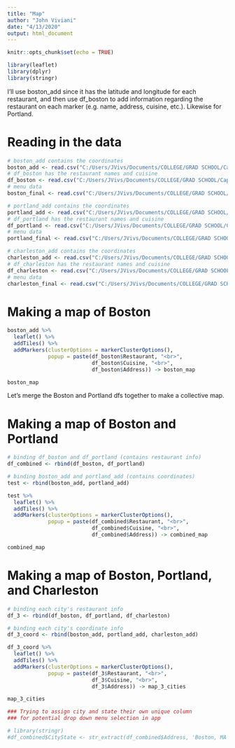 ```yaml
---
title: "Map"
author: "John Viviani"
date: "4/13/2020"
output: html_document
---
```


```r
knitr::opts_chunk$set(echo = TRUE)

library(leaflet)
library(dplyr)
library(stringr)
```

I'll use boston_add since it has the latitude and longitude for each restaurant, and then use df_boston to add information regarding the restaurant on each marker (e.g. name, address, cuisine, etc.). Likewise for Portland.

# Reading in the data
```r
# boston_add contains the coordinates
boston_add <- read.csv("C:/Users/JVivs/Documents/COLLEGE/GRAD SCHOOL/Capstone/Restaurant_App/data/raw/boston_addresses.csv")
# df_boston has the restaurant names and cuisine
df_boston <- read.csv("C:/Users/JVivs/Documents/COLLEGE/GRAD SCHOOL/Capstone/Restaurant_App/data/raw/df_boston.csv")
# menu data
boston_final <- read.csv("C:/Users/JVivs/Documents/COLLEGE/GRAD SCHOOL/Capstone/Restaurant_App/data/processed/boston_final.csv")

# portland_add contains the coordinates
portland_add <- read.csv("C:/Users/JVivs/Documents/COLLEGE/GRAD SCHOOL/Capstone/Restaurant_App/data/raw/portland_addresses.csv")
# df_portland has the restaurant names and cuisine
df_portland <- read.csv("C:/Users/JVivs/Documents/COLLEGE/GRAD SCHOOL/Capstone/Restaurant_App/data/raw/df_portland.csv")
# menu data
portland_final <- read.csv("C:/Users/JVivs/Documents/COLLEGE/GRAD SCHOOL/Capstone/Restaurant_App/data/processed/portland_final.csv")

# charleston_add contains the coordinates
charleston_add <- read.csv("C:/Users/JVivs/Documents/COLLEGE/GRAD SCHOOL/Capstone/Restaurant_App/data/raw/charleston_addresses.csv")
# df_charleston has the restaurant names and cuisine
df_charleston <- read.csv("C:/Users/JVivs/Documents/COLLEGE/GRAD SCHOOL/Capstone/Restaurant_App/data/raw/df_charleston.csv")
# menu data
charleston_final <- read.csv("C:/Users/JVivs/Documents/COLLEGE/GRAD SCHOOL/Capstone/Restaurant_App/data/processed/charleston_final.csv")

```

# Making a map of Boston
```r
boston_add %>%
  leaflet() %>%
  addTiles() %>%
  addMarkers(clusterOptions = markerClusterOptions(), 
             popup = paste(df_boston$Restaurant, "<br>",
                           df_boston$Cuisine, "<br>",
                           df_boston$Address)) -> boston_map

boston_map
```

Let's merge the Boston and Portland dfs together to make a collective map.

# Making a map of Boston and Portland
```r
# binding df_boston and df_portland (contains restaurant info)
df_combined <- rbind(df_boston, df_portland)

# binding boston_add and portland_add (contains coordinates)
test <- rbind(boston_add, portland_add)

test %>%
  leaflet() %>%
  addTiles() %>%
  addMarkers(clusterOptions = markerClusterOptions(), 
             popup = paste(df_combined$Restaurant, "<br>",
                           df_combined$Cuisine, "<br>",
                           df_combined$Address)) -> combined_map

combined_map
```

# Making a map of Boston, Portland, and Charleston
```r
# binding each city's restaurant info
df_3 <- rbind(df_boston, df_portland, df_charleston)

# binding each city's coordinate info
df_3_coord <- rbind(boston_add, portland_add, charleston_add)

df_3_coord %>%
  leaflet() %>%
  addTiles() %>%
  addMarkers(clusterOptions = markerClusterOptions(), 
             popup = paste(df_3$Restaurant, "<br>",
                           df_3$Cuisine, "<br>",
                           df_3$Address)) -> map_3_cities

map_3_cities
```


```r
### Trying to assign city and state their own unique column
### for potential drop down menu selection in app

# library(stringr)
#df_combined$CityState <- str_extract(df_combined$Address, 'Boston, MA|Portland, ME')

```

